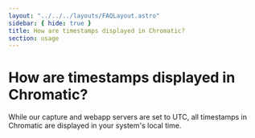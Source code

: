 ```yaml
---
layout: "../../../layouts/FAQLayout.astro"
sidebar: { hide: true }
title: How are timestamps displayed in Chromatic?
section: usage
---
```


# How are timestamps displayed in Chromatic?

While our capture and webapp servers are set to UTC, all timestamps in Chromatic are displayed in your system's local time.
